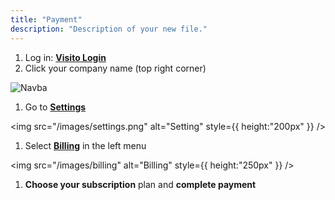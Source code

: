 ```yaml
---
title: "Payment"
description: "Description of your new file."
---
```


1. Log in: [**Visito Login**](https://app.visitoai.com/auth/login)
2. Click your company name (top right corner)

![Navba](/images/navbar)

1. Go to [**Settings**](https://app.visitoai.com/settings)

<img
  src="/images/settings.png"
  alt="Setting"
  style={{ height:"200px" }}
/>

1. Select [**Billing**](https://app.visitoai.com/settings/payment) in the left menu

<img
  src="/images/billing"
  alt="Billing"
  style={{ height:"250px" }}
/>

1. **Choose your subscription** plan and **complete payment**